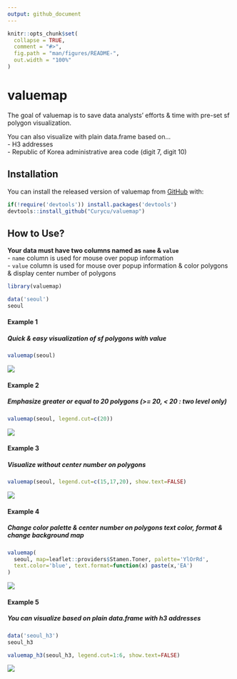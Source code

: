 ```yaml
---
output: github_document
---
```


<!-- README.md is generated from README.Rmd. Please edit that file -->

```r
knitr::opts_chunk$set(
  collapse = TRUE,
  comment = "#>",
  fig.path = "man/figures/README-",
  out.width = "100%"
)
```

# valuemap

<!-- badges: start -->
<!-- badges: end -->

The goal of valuemap is to save data analysts' efforts & time with pre-set sf polygon visualization.  

You can also visualize with plain data.frame based on...  
  - H3 addresses  
  - Republic of Korea administrative area code (digit 7, digit 10)  

## Installation

You can install the released version of valuemap from [GitHub](https://github.com/) with:

```r
if(!require('devtools')) install.packages('devtools')
devtools::install_github("Curycu/valuemap")
```
## How to Use?

**Your data must have two columns named as `name` & `value`**  
  - `name` column is used for mouse over popup information  
  - `value` column is used for mouse over popup information & color polygons & display center number of polygons  
  
```r
library(valuemap)

data('seoul')
seoul
```

#### Example 1
##### Quick & easy visualization of sf polygons with value  
```r
valuemap(seoul)
```
![](example_1.PNG)

#### Example 2
##### Emphasize greater or equal to 20 polygons (>= 20, < 20 : two level only)  
```r
valuemap(seoul, legend.cut=c(20))
```
![](example_2.PNG)

#### Example 3
##### Visualize without center number on polygons  
```r
valuemap(seoul, legend.cut=c(15,17,20), show.text=FALSE)
```
![](example_3.PNG)

#### Example 4
##### Change color palette & center number on polygons text color, format & change background map  
```r
valuemap(
  seoul, map=leaflet::providers$Stamen.Toner, palette='YlOrRd',
  text.color='blue', text.format=function(x) paste(x,'EA')
)
```
![](example_4.PNG)
 
#### Example 5
##### You can visualize based on plain data.frame with h3 addresses 
```r
data('seoul_h3')
seoul_h3
```
```r
valuemap_h3(seoul_h3, legend.cut=1:6, show.text=FALSE)
```
![](example_5.PNG)
